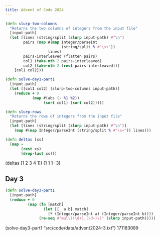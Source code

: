 ```yaml
---
title: Advent of Code 2024
---
```


```clojure
(defn slurp-two-columns
  "Returns the two columns of integers from the input file"
  [input-path]
  (let [lines (string/split (slurp input-path) #"\n")
        pairs (map #(map Integer/parseInt
                         (string/split % #"\s+"))
                   lines)
        pairs-interleaved (flatten pairs)
        col1 (take-nth 2 pairs-interleaved)
        col2 (take-nth 2 (rest pairs-interleaved))]
    [col1 col2]))

(defn solve-day1-part1
  [input-path]
  (let [[col1 col2] (slurp-two-columns input-path)]
    (reduce + 0
            (map #(abs (- %1 %2))
                 (sort col1) (sort col2)))))
```

```clojure
(defn slurp-rows
  "Returns the rows of integers from the input file"
  [input-path]
  (let [lines (string/split (slurp input-path) #"\n")]
    (map #(map Integer/parseInt (string/split % #"\s+")) lines)))

(defn deltas [xs]
  (map -
       (rest xs)
       (drop-last xs)))
```

<span class="eval">(deltas [1 2 3 4 1])</span>
<span class="eval-result">(1 1 1 -3)</span>

## Day 3

```clojure
(defn solve-day3-part1
  [input-path]
  (reduce + 0
          (map (fn [match]
                 (let [[_ a b] match]
                   (* (Integer/parseInt a) (Integer/parseInt b))))
               (re-seq #"mul\((\d+),(\d+)\)" (slurp input-path)))))
```

<span class="eval">(solve-day3-part1 "src/code/data/advent2024-3.txt")</span>
<span class="eval-result">171183089</span>